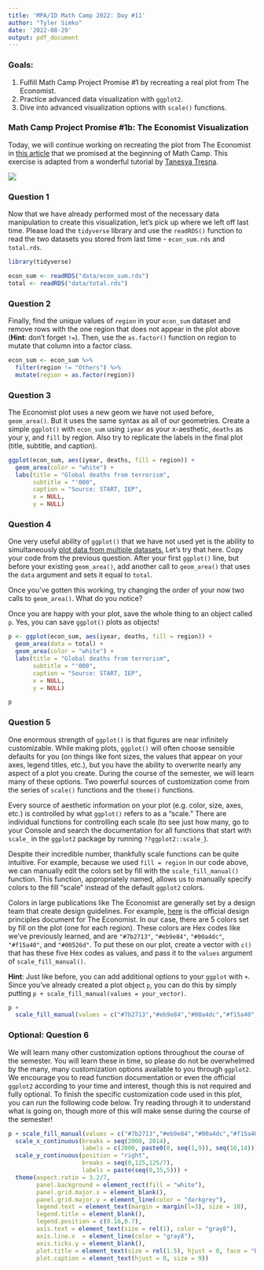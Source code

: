 ```yaml
---
title: 'MPA/ID Math Camp 2022: Day #11'
author: "Tyler Simko"
date: '2022-08-29'
output: pdf_document
---
```


### Goals:

1.  Fulfill Math Camp Project Promise #1 by recreating a real plot from The Economist.
2.  Practice advanced data visualization with `ggplot2`.
3.  Dive into advanced visualization options with `scale()` functions.

### Math Camp Project Promise #1b: The Economist Visualization 

Today, we will continue working on recreating the plot from The Economist in [this article](https://www.economist.com/graphic-detail/2015/11/18/the-plague-of-global-terrorism) that we promised at the beginning of Math Camp. This exercise is adapted from a wonderful tutorial by [Tanesya Tresna](https://rpubs.com/tangerine/economist-plot).

![](https://www.economist.com/img/b/1280/759/90/sites/default/files/images/2015/11/blogs/graphic-detail/20151121_woc539.png)

### Question 1

Now that we have already performed most of the necessary data manipulation to create this visualization, let's pick up where we left off last time. Please load the `tidyverse` library and use the `readRDS()` function to read the two datasets you stored from last time - `econ_sum.rds` and `total.rds`.

```r
library(tidyverse)

econ_sum <- readRDS("data/econ_sum.rds")
total <- readRDS("data/total.rds")
```

### Question 2

Finally, find the unique values of `region` in your `econ_sum` dataset and remove rows with the one region that does not appear in the plot above (**Hint**: don't forget `!=`). Then, use the `as.factor()` function on region to mutate that column into a factor class.

```r
econ_sum <- econ_sum %>% 
  filter(region != "Others") %>% 
  mutate(region = as.factor(region))
```

### Question 3

The Economist plot uses a new geom we have not used before, `geom_area()`. But it uses the same syntax as all of our geometries. Create a simple `ggplot()` with `econ_sum` using `iyear` as your x-aesthetic, `deaths` as your y, and `fill` by region. Also try to replicate the labels in the final plot (title, subtitle, and caption).

```r
ggplot(econ_sum, aes(iyear, deaths, fill = region)) +
  geom_area(color = "white") +
  labs(title = "Global deaths from terrorism",
       subtitle = "'000",
       caption = "Source: START, IEP",
       x = NULL,
       y = NULL)
```

### Question 4

One very useful ability of `ggplot()` that we have not used yet is the ability to simultaneously [plot data from multiple datasets.]{.underline} Let's try that here. Copy your code from the previous question. After your first `ggplot()` line, but before your existing `geom_area()`, add another call to `geom_area()` that uses the `data` argument and sets it equal to `total`.

Once you've gotten this working, try changing the order of your now two calls to `geom_area()`. What do you notice?

Once you are happy with your plot, save the whole thing to an object called `p`. Yes, you can save `ggplot()` plots as objects!

```r
p <- ggplot(econ_sum, aes(iyear, deaths, fill = region)) +
  geom_area(data = total) +
  geom_area(color = "white") +
  labs(title = "Global deaths from terrorism",
       subtitle = "'000",
       caption = "Source: START, IEP",
       x = NULL,
       y = NULL)

p
```

### Question 5

One enormous strength of `ggplot()` is that figures are near infinitely customizable. While making plots, `ggplot()` will often choose sensible defaults for you (on things like font sizes, the values that appear on your axes, legend titles, etc.), but you have the ability to overwrite nearly any aspect of a plot you create. During the course of the semester, we will learn many of these options. Two powerful sources of customization come from the series of `scale()` functions and the `theme()` functions.

Every source of aesthetic information on your plot (e.g. color, size, axes, etc.) is controlled by what `ggplot()` refers to as a "scale." There are individual functions for controlling each scale (to see just how many, go to your Console and search the documentation for all functions that start with `scale_` in the `ggplot2` package by running `??ggplot2::scale_`).

Despite their incredible number, thankfully scale functions can be quite intuitive. For example, because we used `fill = region` in our code above, we can manually edit the colors set by fill with the `scale_fill_manual()` function. This function, appropriately named, allows us to manually specify colors to the fill "scale" instead of the default `ggplot2` colors.

Colors in large publications like The Economist are generally set by a design team that create design guidelines. For example, [here](https://design-system.economist.com/foundations/principles/design-principles#our-principles) is the official design principles document for The Economist. In our case, there are 5 colors set by fill on the plot (one for each region). These colors are Hex codes like we've previously learned, and are `"#7b2713"`, `"#eb9e84"`, `"#00a4dc"`, `"#f15a40"`, and `"#00526d"`. To put these on our plot, create a vector with `c()` that has these five Hex codes as values, and pass it to the `values` argument of `scale_fill_manual()`.

**Hint**: Just like before, you can add additional options to your `ggplot` with `+`. Since you've already created a plot object `p`, you can do this by simply putting `p + scale_fill_manual(values = your_vector)`.

```r
p + 
  scale_fill_manual(values = c("#7b2713","#eb9e84","#00a4dc","#f15a40","#00526d"))
```

### Optional: Question 6

We will learn many other customization options throughout the course of the semester. You will learn these in time, so please do not be overwhelmed by the many, many customization options available to you through `ggplot2`. We encourage you to read function documentation or even the official `ggplot2` according to your time and interest, though this is not required and fully optional. To finish the specific customization code used in this plot, you can run the following code below. Try reading through it to understand what is going on, though more of this will make sense during the course of the semester!

```r
p + scale_fill_manual(values = c("#7b2713","#eb9e84","#00a4dc","#f15a40","#00526d")) + 
  scale_x_continuous(breaks = seq(2000, 2014),
                     labels = c(2000, paste0(0, seq(1,9)), seq(10,14)))+
  scale_y_continuous(position = "right",
                     breaks = seq(0,125,125/7),
                     labels = paste(seq(0,35,5))) + 
  theme(aspect.ratio = 3.2/7,
        panel.background = element_rect(fill = "white"),
        panel.grid.major.x = element_blank(),
        panel.grid.major.y = element_line(color = "darkgrey"),
        legend.text = element_text(margin = margin(l=3), size = 10),
        legend.title = element_blank(),
        legend.position = c(0.16,0.7),
        axis.text = element_text(size = rel(1), color = "gray8"),
        axis.line.x  = element_line(color = "gray8"),
        axis.ticks.y = element_blank(),
        plot.title = element_text(size = rel(1.5), hjust = 0, face = "bold"),
        plot.caption = element_text(hjust = 0, size = 9))
```
